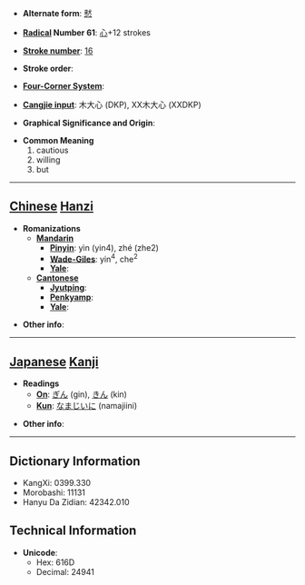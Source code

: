 * '''Alternate form''': [[憖]]

* '''[[Wiktionary:Chinese radical index| Radical]] Number 61''': [[Wiktionary:Chinese radical index 心|心]]+12 strokes

* '''[[Wiktionary:Chinese total strokes index|Stroke number]]''': [[Wiktionary:Chinese total strokes index 16|16]]

* '''Stroke order''': 

* '''[[Wiktionary:Chinese four corner index|Four-Corner System]]''': 

* '''[[Wiktionary:Chinese Cangjie index|Cangjie input]]''': 木大心 (DKP), XX木大心 (XXDKP)

* '''Graphical Significance and Origin''': 

* '''Common Meaning'''
*#cautious
*# willing
*# but


----

== [[Chinese]] [[Hanzi]] ==

* '''Romanizations'''
** '''[[Mandarin]]'''
*** '''[[Pinyin]]''': yìn (yin4), zhé (zhe2)
*** '''[[Wade-Giles]]''': yin<sup>4</sup>, che<sup>2</sup>
*** '''[[Yale]]''': 
** '''[[Cantonese]]'''
*** '''[[Jyutping]]''':
*** '''[[Penkyamp]]''': 
*** '''[[Yale]]''': 

* '''Other info''': 

----

== [[Japanese]] [[Kanji]] ==

* '''Readings'''
** '''[[On]]''': [[ぎん]] (gin), [[きん]] (kin)
** '''[[Kun]]''': [[なまじいに]] (namajiini)

* '''Other info''':  

----

== Dictionary Information ==

* KangXi: 0399.330
* Morobashi: 11131
* Hanyu Da Zidian: 42342.010

== Technical Information ==

* '''Unicode''':
** Hex: 616D
** Decimal: 24941